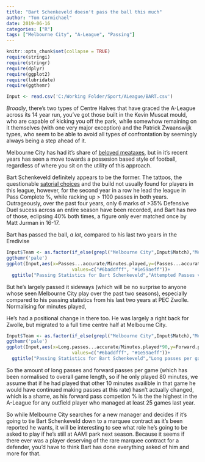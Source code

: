 ```yaml
---
title: "Bart Schenkeveld doesn't pass the ball this much"
author: "Tom Carmichael"
date: 2019-06-16
categories: ["R"]
tags: ["Melbourne City", "A-League", "Passing"]
---
```


```r
knitr::opts_chunk$set(collapse = TRUE)
require(stringi)
require(stringr)
require(dplyr)
require(ggplot2)
require(lubridate)
require(ggthemr)
```

```r
Input <- read.csv('C:/Working Folder/Sport/ALeague/BART.csv')
```

*Broadly*, there's two types of Centre Halves that have graced the A-League across its 14 year run, you've got those built in the Kevin Muscat mould, who are capable of kicking you off the park, while somewhow remaining on it themselves (with one very major exception) and the Patrick Zwaanswijk types, who seem to be able to avoid all types of confrontation by seemingly always being a step ahead of it.

Melbourne City has had it's share of [beloved meataxes](https://en.wikipedia.org/wiki/Patrick_Kisnorbo), but in it's recent years has seen a move towards a possesion based style of football, regardless of where you sit on the utility of this approach.

Bart Schenkeveld definitely appears to be the former. The tattoos, the questionable [satorial choices](https://twitter.com/10sportau/status/1053609929527844864?lang=en) and the build not usually found for players in this league, however, for the second year in a row he lead the league in Pass Complete %, while racking up > 1100 passes in both years. Outrageously, over the past four years, only 6 marks of >35% Defensive Duel sucess across an entire season have been recorded, and Bart has _two_ of those, eclipsing 40% both times, a figure only ever matched once by Matt Jurman in 16-17.

Bart has passed the ball, _a lot_, compared to his last two years in the Eredivise 

```r
Input$Team <- as.factor(if_else(grepl("Melbourne City",Input$Match),"Melbourne City","PEC Zwolle"))
ggthemr('pale')
ggplot(Input,aes(x=Passes...accurate/Minutes.played,y=(Passes...accurate-Forward.passes...accurate-Back.passes...accurate)/Passes...accurate*100,fill=Team))+geom_point(shape = 21,size=3,colour = "black",stroke=1)+xlab("Attempted passes per minute")+ylab("Sideways pass %")+ scale_fill_manual(breaks = c("Melbourne City", "PEC Zwolle"),
                        values=c("#6baddfff", "#1e59aeff"))+
  ggtitle("Passing Statistics for Bart Schenkeveld","Attempted Passes vs Sideways pass %")
```

But he's largely passed it sideways (which will be no surprise to anyone whose seen Melbourne City play over the past two seasons), especially compared to his passing statistics from his last two years at PEC Zwolle. Normalising for minutes played, 

He's had a positional change in there too. He was largely a right back for Zwolle, but migrated to a full time centre half at Melbourne City.


```r
Input$Team <- as.factor(if_else(grepl("Melbourne City",Input$Match),"Melbourne City","PEC Zwolle"))
ggthemr('pale')
ggplot(Input,aes(x=Long.passes...accurate/Minutes.played*90,y=Forward.passes...accurate/Minutes.played*90,fill=Team))+geom_point(shape = 21,size=3,colour = "black",stroke=1)+xlab("Long passes per game")+ylab("Forward passes per game")+ scale_fill_manual(breaks = c("Melbourne City", "PEC Zwolle"),
                        values=c("#6baddfff", "#1e59aeff"))+
  ggtitle("Passing Statistics for Bart Schenkeveld","Long passes per game vs Forward Passes per game")
```

So the amount of long passes and forward passes per game (which has been normalised to overall game length, so if he only played 80 minutes, we assume that if he had played that other 10 minutes availible in that game he would have continued making passes at this rate) hasn't actually changed, which is a shame, as his forward pass competion % is the the highest in the A-League for any outfield player who managed at least 25 games last year.

So while Melbourne City searches for a new manager and decides if it's going to tie Bart Schenkeveld down to a marquee contract as it's been reported he wants, it will be interesting to see what role he's going to be asked to play if he's still at AAMI park next season. Because it seems if there ever was a  player deserving of the rare marquee contract for a defender, you'd have to think Bart has done everything asked of him and more for that.